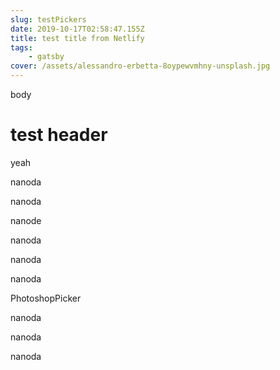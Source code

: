 ```yaml
---
slug: testPickers
date: 2019-10-17T02:58:47.155Z
title: test title from Netlify
tags:
    - gatsby
cover: /assets/alessandro-erbetta-8oypewvmhny-unsplash.jpg
---
```


body

<h1>test header</h1>

<LayoutTest><Test/><Test/><Test/></LayoutTest><Test/>

<ChromePicker />

yeah

<CirclePicker />

nanoda

<CompactPicker />

nanoda

<CustomPicker />

nanode

<GithubPicker />

nanoda

<HuePicker />

nanoda

<MaterialPicker />

nanoda

PhotoshopPicker

<SketchPicker />

nanoda

<SliderPicker />

nanoda

<SwatchesPicker />

nanoda

<TwitterPicker />
